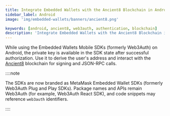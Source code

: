 ```yaml
---
title: Integrate Embedded Wallets with the Ancient8 Blockchain in Android
sidebar_label: Android
image: 'img/embedded-wallets/banners/ancient8.png'

keywords: [android, ancient8, web3auth, authentication, blockchain]
description: 'Integrate Embedded Wallets with the Ancient8 Blockchain in Android | Embedded Wallets'
---
```



While using the Embedded Wallets Mobile SDKs (formerly Web3Auth) on Android, the private key is available in the SDK state after successful authorization. Use it to derive the user's address and interact with the [Ancient8](https://ancient8.gg) blockchain for signing and JSON-RPC calls.

::::note

The SDKs are now branded as MetaMask Embedded Wallet SDKs (formerly Web3Auth Plug and Play SDKs). Package names and APIs remain Web3Auth (for example, Web3Auth React SDK), and code snippets may reference `web3auth` identifiers.

::::

<EVMInteraction />
